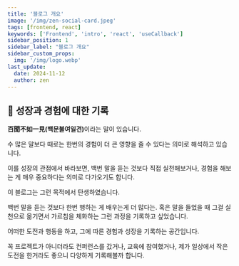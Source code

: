 ```yaml
---
title: '블로그 개요'
image: '/img/zen-social-card.jpeg'
tags: [frontend, react]
keywords: ['Frontend', 'intro', 'react', 'useCallback']
sidebar_position: 1
sidebar_label: "블로그 개요"
sidebar_custom_props:
  img: '/img/logo.webp'
last_update:
  date: 2024-11-12
  author: zen
---
```


## 🚀 성장과 경험에 대한 기록

<strong>百聞不如一見(백문불여일견)</strong>이라는 말이 있습니다.

수 많은 말보다 때로는 한번의 경험이 더 큰 영향을 줄 수 있다는 의미로 해석하고 있습니다.

이를 성장의 관점에서 바라보면, 백번 말을 듣는 것보다 직접 실천해보거나, 경험을 해보는 게 매우 중요하다는 의미로 다가오기도 합니다.

이 블로그는 그런 목적에서 탄생하였습니다.

백번 말을 듣는 것보다 한번 행하는 게 배우는게 더 많다는. 혹은 말을 들었을 때 그걸 실천으로 옮기면서 가르침을 체화하는 그런 과정을 기록하고 싶었습니다.

어떠한 도전과 행동을 하고, 그에 따른 경험과 성장을 기록하는 공간입니다.

꼭 프로젝트가 아니더라도 컨퍼런스를 갔거나, 교육에 참여했거나, 제가 일상에서 작은 도전을 한거라도 좋으니 다양하게 기록해볼까 합니다.